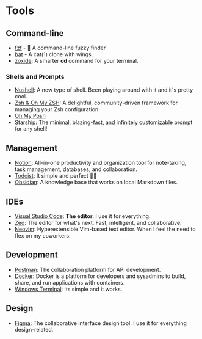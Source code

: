 # Tools

## Command-line

- [fzf](https://junegunn.github.io/fzf/) - 🌸 A command-line fuzzy finder
- [bat](https://github.com/sharkdp/bat) - A cat(1) clone with wings.
- [zoxide](https://github.com/ajeetdsouza/zoxide): A smarter **cd** command for your terminal.

### Shells and Prompts

- [Nushell](https://www.nushell.sh/): A new type of shell. Been playing around with it and it's pretty cool.
- [Zsh & Oh My ZSH](https://ohmyz.sh/): A delightful, community-driven framework for managing your Zsh configuration.
- [Oh My Posh](https://ohmyposh.dev/)
- [Starship](https://starship.rs/): The minimal, blazing-fast, and infinitely customizable prompt for any shell!

## Management

- [Notion](https://www.notion.com/): All-in-one productivity and organization tool for note-taking, task management, databases, and collaboration.
- [Todoist](https://todoist.com/): It simple and perfect 🤷‍♂️
- [Obsidian](https://obsidian.md/): A knowledge base that works on local Markdown files.

## IDEs

- [Visual Studio Code](https://code.visualstudio.com/): **The editor**. I use it for everything.
- [Zed](https://zed.dev/): The editor for what's next. Fast, intelligent, and collaborative.
- [Neovim](https://neovim.io/): Hyperextensible Vim-based text editor. When I feel the need to flex on my coworkers.

## Development

- [Postman](https://www.postman.com/): The collaboration platform for API development.
- [Docker](https://www.docker.com/): Docker is a platform for developers and sysadmins to build, share, and run applications with containers.
- [Windows Terminal](https://aka.ms/terminal): Its simple and it works.

## Design

- [Figma](https://www.figma.com/): The collaborative interface design tool. I use it for everything design-related.
